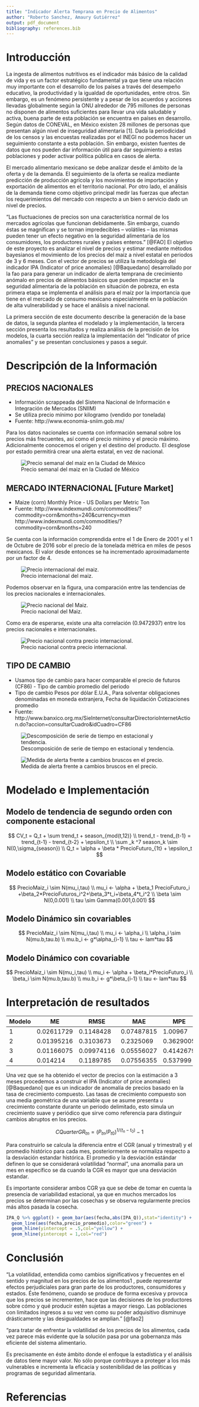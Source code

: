 ```yaml
---
title: "Indicador Alerta Temprana en Precio de Alimentos"
author: "Roberto Sanchez, Amaury Gutiérrez"
output: pdf_document
bibliography: references.bib
---
```



# Introducción

La ingesta de alimentos nutritivos es el indicador más básico de la calidad de vida y es un factor estratégico fundamental ya que tiene una relación muy importante con el desarrollo de los países a través del desempeño educativo, la productividad y la igualdad de oportunidades, entre otros. Sin embargo, es un fenómeno persistente y a pesar de los acuerdos y acciones llevadas globalmente según la ONU alrededor de 795 millones de personas no disponen de alimentos suficientes para llevar una vida saludable y activa, buena parte de esta población se encuentra en países en desarrollo. Según datos de CONEVAL, en México existen 28 millones de personas que presentan algún nivel de inseguridad alimentaria [1]. Dada la periodicidad de los censos y las encuestas realizadas por el INEGI no podemos hacer un seguimiento constante a esta población. Sin embargo, existen fuentes de datos que nos pueden dar información útil para dar seguimiento a estas poblaciones y poder activar política pública en casos de alerta. 

El mercado alimentario mexicano se debe analizar desde el ámbito de la oferta y de la demanda. El seguimiento de la oferta se realiza mediante predicción de producción agrícola y los movimientos de importación y exportación de alimentos en el territorio nacional. Por otro lado, el análisis de la demanda tiene como objetivo principal medir las fuerzas que afectan los requerimientos del mercado con respecto a un bien o servicio dado un nivel de precios. 

"Las fluctuaciones de precios son una característica normal de los mercados agrícolas que funcionan debidamente. Sin embargo, cuando éstas se magnifican y se tornan impredecibles – volátiles – las mismas pueden tener un efecto negativo en la seguridad alimentaria de los consumidores, los productores rurales y países enteros." [@FAO] El objetivo de este proyecto es analizar el nivel de precios y estimar mediante métodos bayesianos el movimiento de los precios del maiz a nivel estatal en periodos de 3 y 6 meses. Con el vector de precios se utiliza la metodología del indicador IPA (Indicator of
price anomalies) [@Baquedano] desarrollado por la fao para para generar un indicador de alerta temprana de crecimiento anómalo en precios de alimentos básicos que pueden impactar en la seguridad alimentaria de la población en situación de pobreza, en esta primera etapa se implementa el análisis para el maíz por la importancia que tiene en el mercado de consumo mexicano especialmente en la población de alta vulnerabilidad y se hace el análisis a nivel nacional.

La primera sección de este documento describe la generación de la base de datos, la segunda plantea el modelado y la implementación, la tercera sección presenta los resultados y realiza análisis de la precisión de los modelos, la cuarta sección realiza la implementación del "Indicator of price anomalies" y se presentan conclusiones y pasos a seguir.


# Descripción de la Información

## PRECIOS NACIONALES
- Información scrappeada del Sistema Nacional de Información e Integración de Mercados (SNIIM)
- Se utiliza precio mínimo por kilogramo (vendido por tonelada)
- Fuente:
 http://www.economia-sniim.gob.mx/
 
Para los datos nacionales se cuenta con información semanal sobre los precios más frecuentes, así como el precio mínimo y el precio máximo. Adicionalmente conocemos el origen y el destino del producto. El desglose por estado permitirá crear una alerta estatal, en vez de nacional.

![Precio semanal del maiz en la Ciudad de México](./images/df_semanal.png)


## MERCADO INTERNACIONAL [Future Market]
- Maize (corn) Monthly Price - US Dollars per Metric Ton
- Fuente:
 http://www.indexmundi.com/commodities/?commodity=corn&months=240&currency=mxn
 http://www.indexmundi.com/commodities/?commodity=corn&months=240
 
Se cuenta con la información comprendida entre el 1 de Enero de 2001 y el 1 de Octubre de 2016 sobr el precio de la tonelada métrica en miles de pesos mexicanos. El valor desde entonces se ha incrementado aproximadamente por un factor de 4.

![Precio internacional del maiz.](./images/internacional.png)


Podemos observar en la figura, una comparación entre las tendencias de los precios nacionales e internacionales.

![Precio nacional del Maiz.](./images/internacional_nacional.png)

Como era de esperarse, existe una alta correlación ($0.9472937$) entre los precios nacionales e internacionales.

![Precio nacional contra precio internacional.](./images/correlation.png)

## TIPO DE CAMBIO 
- Usamos tipo de cambio para hacer comparable el precio de futuros 
 (CF86) - Tipo de cambio promedio del periodo	
- Tipo de cambio Pesos por dólar E.U.A., Para solventar obligaciones denominadas en moneda extranjera, Fecha de liquidación Cotizaciones promedio
- Fuente:
 http://www.banxico.org.mx/SieInternet/consultarDirectorioInternetAction.do?accion=consultarCuadro&idCuadro=CF86
 
![Descomposición de serie de tiempo en estacional y tendencia.](./images/ts_decomposition.png) 


![Medida de alerta frente a cambios bruscos en el precio.](./images/ts_decomposition.png) 

# Modelado e Implementación

## Modelo de tendencia de segundo orden con componente estacional 


$$
CV_t = Q_t + \sum trend_t + season_{mod(t,12)} \\
trend_t - trend_{t-1} = trend_{t-1} - trend_{t-2} + \epsilon_t \\
\sum _k ^7 season_k \sim N(0,\sigma_{season}) \\
Q_t = \alpha + \beta * PrecioFuturo_{1t} + \epsilon_t
$$

## Modelo estático con Covariable

$$ 
PrecioMaiz_i \sim N(mu_i,tau)  \\
mu_i <- \alpha + \beta_1 PrecioFuturo_i +\beta_2*PrecioFuturos_i^2+\beta_3*t_i+\beta_4*t_i^2 \\
\beta \sim N(0,0.001) \\
tau \sim Gamma(0.001,0.001)
$$

## Modelo Dinámico sin covariables

$$ 
PrecioMaiz_i \sim N(mu_i,tau)  \\
mu_i <- \alpha_i \\
\alpha_i \sim N(mu.b,tau.b) \\
mu.b_i <- g*\alpha_{i-1} \\
tau <- lam*tau
$$



## Modelo Dinámico con covariable

$$
PrecioMaiz_i \sim N(mu_i,tau)  \\
mu_i <- \alpha + \beta_i*PrecioFuturo_i \\
\beta_i \sim N(mu.b,tau.b) \\
mu.b_i <- g*\beta_{i-1} \\
tau <- lam*tau
$$


# Interpretación de resultados



| Modelo | ME         | RMSE       | MAE        | MPE       | MAPE     |
|--------|------------|------------|------------|-----------|----------|
| 1      | 0.02611729 | 0.1148428  | 0.07487815 | 1.00967   | 2.08551  |
| 2      | 0.01395216 | 0.3103673  | 0.2325069  | 0.3629005 | 6.196993 |
| 3      | 0.01166075 | 0.09974116 | 0.05556027 | 0.4142679 | 1.446658 |
| 4      | 0.014214   | 0.1189785  | 0.07556355 | 0.537999  | 1.996587 |


Una vez que se ha obtenido el vector de precios con la estimación a 3 meses procedemos a construir el IPA (Indicator of price anomalies) [@Baquedano] que es un indicador de anomalía de precios basado en la tasa de crecimiento compuesto. Las tasas de crecimiento compuesto son una media geométrica de una variable que se asume presenta u crecimiento constante durante un periodo delimitado, esto simula un crecimiento suave y periódico que sirve como referencia para distinguir cambios abruptos en los precios.

$$
CQuarterGR_{tn} = (P_{tn}/P_{t0})^{1/(t_n-t_0)} - 1
$$

Para construirlo se calcula la diferencia entre el CGR (anual y trimestral) y el promedio histórico para cada mes, posteriormente se normaliza respecto a la desviación estandar histórica. El promedio y la desviación estándar definen lo que se considerará volatilidad “normal”, una anomalía para un mes en específico se da cuando la CGR es mayor que una desviación estandar. 

Es importante considerar ambos CGR ya que se debe de tomar en cuenta la presencia de variabilidad estacional, ya que en muchos mercados los precios se determinan por las cosechas y se observa regularmente precios más altos pasada la cosecha.


```r
IPA_Q %>% ggplot() + geom_bar(aes(fecha,abs(IPA_Q)),stat="identity") + 
  geom_line(aes(fecha,precio_promedio),color="green") + 
  geom_hline(yintercept = .5,col="yellow") +
  geom_hline(yintercept = 1,col="red")

```

# Conclusión

"La volatilidad, entendida como cambios significativos y frecuentes en el sentido y magnitud en los precios de los alimentos1 , puede representar efectos perjudiciales para gran parte de los productores, consumidores y estados. Éste fenómeno, cuando se produce de forma excesiva y provoca que los precios se incrementen, hace que las decisiones de los productores sobre cómo y qué producir estén sujetas a mayor riesgo. Las poblaciones con limitados ingresos a su vez ven como su poder adquisitivo disminuye drásticamente y las desigualdades se amplian." [@fao2]


"para tratar de enfrentar la volatilidad de los precios de los alimentos, cada vez parece más evidente que la solución pasa por una gobernanza más eficiente del sistema alimentario. 

Es precisamente en éste ámbito donde el enfoque la estadística y el análisis de datos tiene mayor valor. No sólo porque contribuye a proteger a los más vulnerables e incrementa la eficacia y sostenibilidad de las políticas y programas de seguridad alimentaria.

# Referencias
